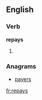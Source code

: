==English==

===Verb===
'''repays'''

# {{third-person singular of|[[repay]]}}

===Anagrams===
* [[payers#English|payers]]

[[fr:repays]]